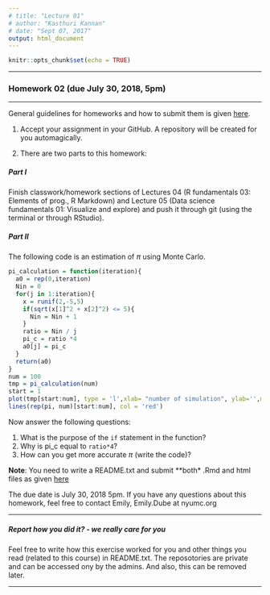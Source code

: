 ```yaml
---
# title: "Lecture 01"
# author: "Kasthuri Kannan"
# date: "Sept 07, 2017"
output: html_document
---
```


```r
knitr::opts_chunk$set(echo = TRUE)
```

---

### Homework 02 (due July 30, 2018, 5pm)

---

General guidelines for homeworks and how to submit them is given [here](https://kannan-kasthuri.github.io/Homework_Files/guidelines.html).

1. Accept your assignment in your GitHub. A repository will be created for you automagically.

2. There are two parts to this homework: 

##### Part I

Finish classwork/homework sections of Lectures 04 (R fundamentals 03: Elements of prog., R Markdown) and Lecture 05 (Data science fundamentals 01: Visualize and explore) and push it through git (using the terminal or through RStudio). 


##### Part II 

The following code is an estimation of $\pi$ using Monte Carlo.

```r
pi_calculation = function(iteration){
  a0 = rep(0,iteration)
  Nin = 0
  for(j in 1:iteration){
    x = runif(2,-5,5)
    if(sqrt(x[1]^2 + x[2]^2) <= 5){
      Nin = Nin + 1
    }
    ratio = Nin / j
    pi_c = ratio *4
    a0[j] = pi_c
  }
  return(a0)
}
num = 100
tmp = pi_calculation(num)
start = 1
plot(tmp[start:num], type = 'l',xlab= "number of simulation", ylab='',main = expression(paste("Calculated vs True ", pi)),ylim=c(2,4))
lines(rep(pi, num)[start:num], col = 'red')
```

Now answer the following questions:

1. What is the purpose of the `if` statement in the function?
2. Why is pi_c equal to `ratio*4`?
3. How can you get more accurate $\pi$ (write the code)?


**Note**: You need to write a README.txt and submit **both* .Rmd and html files as given [here](https://kannan-kasthuri.github.io/Homework_Files/guidelines.html) 

The due date is July 30, 2018 5pm. If you have any questions about this homework, feel free to contact Emily, Emily.Dube at nyumc.org


---

##### Report how you did it? - we really care for you

Feel free to write how this exercise worked for you and other things you read (related to this course) in README.txt. The reposotories are private and can be accessed ony by the admins. And also, this can be removed later.

---